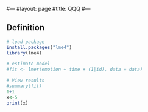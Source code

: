 #---
#layout: page
#title: QQQ
#---

## Definition

```r
# load package
install.packages("lme4")
library(lme4)

# estimate model
#fit <- lmer(emotion ~ time + (1|id), data = data)

# View results
#summary(fit)
1+1
x<-5
print(x)
```
